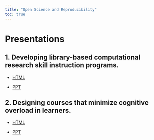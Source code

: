 ```yaml
---
title: "Open Science and Reproducibility"
toc: true
---
```


# Presentations

## 1. Developing library-based computational research skill instruction programs.

-   [HTML](presentations/comp_thinking/comp_thinking.qmd)

-   [PPT](presentations/comp_thinking/comp_thinking.pptx)

## 2. Designing courses that minimize cognitive overload in learners.

-   [HTML](presentations/min_cog_overload/min_cog_overload.qmd)

-   [PPT](presentations/min_cog_overload/min_cog_overload.pptx)
